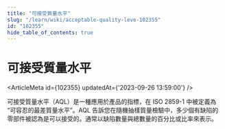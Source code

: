 ```yaml
---
title: "可接受質量水平"
slug: "/learn/wiki/acceptable-quality-leve-102355"
id: "102355"
hide_table_of_contents: true
---
```



# 可接受質量水平

<ArticleMeta id={102355} updatedAt={'2023-09-26 13:59:00'} />
<div className='border-solid border-b border-t-0 my-4 border-[var(--ifm-color-gray-300)]' />

可接受質量水平（AQL）是一種應用於產品的指標，在 ISO 2859-1 中被定義為 “可容忍的最差質量水平”。AQL 告訴您在隨機抽樣質量檢驗中，多少個有缺陷的零部件被認為是可以接受的。通常以缺陷數量與總數量的百分比或比率來表示。
